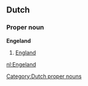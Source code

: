 ==Dutch==
===Proper noun===
'''Engeland'''
# [[England]]

[[Category:Dutch proper nouns]]

[[nl:Engeland]]
